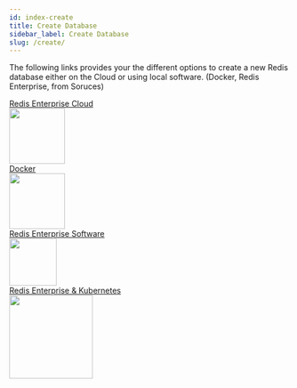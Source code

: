 ```yaml
---
id: index-create
title: Create Database
sidebar_label: Create Database
slug: /create/
---
```



The following links provides your the different options to create a new Redis database either on the Cloud or using local software. (Docker, Redis Enterprise, from Soruces)

<div className="row text--center">
<div className=" col text--center " >
<div className="ri-container text--center">
<div className="ri-description-short text--center ">
    <div className="ri-icon"><span className="fe fe-zap" /></div>
    <div className="ri-detail text--center ">
        <div className="ri-title text--center "><a  href={useBaseUrl('/create/cloud')}>Redis Enterprise Cloud</a></div>
        <div className="ri-description text--center">
        <a  href={useBaseUrl('/create/cloud')}>
            <img src={useBaseUrl('/img/logos/cloud.png')} width="100"/>
        </a>
        </div>
    </div>
</div>
</div>
</div>

<div className=" col text--center" >
<div className="ri-container">
<div className="ri-description-short ">
    <div className="ri-icon"><span className="fe fe-zap" /></div>
    <div className="ri-detail ">
        <div className="ri-title"><a  href={useBaseUrl('/create/cloud')}>Docker</a></div>
        <div className="ri-description text--center">
        <a  href={useBaseUrl('/create/cloud')}>
            <img src={useBaseUrl('/img/logos/docker.png')} width="100"/>
        </a>
        </div>
    </div>
</div>
</div>
</div>
</div>

<div className="row text--center">

<div className=" col " >
<div className="ri-container">
<div className="ri-description-short ">
    <div className="ri-icon"><span className="fe fe-zap" /></div>
    <div className="ri-detail">
        <div className="ri-title"><a  href={useBaseUrl('/create/resoftware')}>Redis Enterprise Software</a></div>
        <div className="ri-description text--center ">
        <a  href={useBaseUrl('/create/resoftware')}>
        <img src={useBaseUrl('/img/logos/resoftware.png')} width="85" />
        </a>
        </div>
    </div>
</div>
</div>
</div>

<div className=" col " >
<div className="ri-container">
<div className="ri-description-short ">
    <div className="ri-icon"><span className="fe fe-zap" /></div>
    <div className="ri-detail">
        <div className="ri-title"><a  href="https://docs.redislabs.com/latest/platforms/">Redis Enterprise & Kubernetes</a></div>
        <div className="ri-description text--center ">
        <a  href="https://docs.redislabs.com/latest/platforms/">
        <img src={useBaseUrl('/img/logos/kubernetes.png')} width="150" />
        </a>
        </div>
    </div>
</div>
</div>
</div>

</div>






